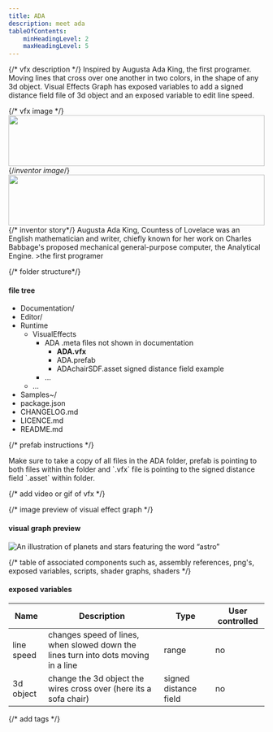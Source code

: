```yaml
---
title: ADA
description: meet ada
tableOfContents:
    minHeadingLevel: 2
    maxHeadingLevel: 5
---
```




{/* vfx description */}
Inspired by Augusta Ada King, the first programer. Moving lines that cross over one another in two colors, in the shape of any 3d object. Visual Effects Graph has exposed variables to add a signed distance field file of 3d object and an exposed variable to edit line speed.

{/* vfx image */}
<Card title="ADA">
  <img src="https://res.cloudinary.com/soggy-ink-games/image/upload/v1715843837/soggyinkgames-ada.png" alt="" align="left" width="100%" height="100"/>
</Card>

{/*inventor image*/}
<CardGrid>
    <Card title="Inspired by" icon="star">
      <img src="https://res.cloudinary.com/soggy-ink-games/image/upload/v1716868921/Ada_portrait.jpg" alt="" align="left" width="100%" height="100"/>
    </Card>

{/* inventor story*/}
    <Card title="Ada" icon="rocket">
    Augusta Ada King, Countess of Lovelace was an English mathematician and writer, chiefly known for her work on Charles Babbage's proposed mechanical general-purpose computer, the Analytical Engine.
    >the first programer
    </Card>
</CardGrid>

{/* folder structure*/}
#### file tree 

<FileTree>

- Documentation/
- Editor/
- Runtime
  - VisualEffects
    - ADA               .meta files not shown in documentation 
      - **ADA.vfx**
      - ADA.prefab
      - ADAchairSDF.asset signed distance field example
    - …
  - …
- Samples~/
- package.json
- CHANGELOG.md
- LICENCE.md
- README.md

</FileTree>

{/* prefab instructions */}
<Aside type="note"> 
  Make sure to take a copy of all files in the ADA folder, prefab is pointing to both files within the folder and `.vfx` file is pointing to the signed distance field `.asset`  within folder.
</Aside>


{/* add video or gif of vfx */}

{/* image preview of visual effect graph */}
#### visual graph preview
![An illustration of planets and stars featuring the word “astro”](https://res.cloudinary.com/soggy-ink-games/image/upload/v1715845394/soggyinkgames-ada-visualgraph.png)

{/* table of associated components such as, assembly references, png's, exposed variables, scripts, shader graphs, shaders */}
#### exposed variables


| Name          | Description  | Type   | User controlled |
| ------------- | ------------ | ------ | --------------- |
| line speed    | changes speed of lines, when slowed down the lines turn into dots moving in a line    | range  | no      |
| 3d object     | change the 3d object the wires cross over (here its a sofa chair)                     | signed distance field   |  no     |

{/* add tags */}

